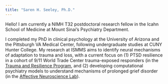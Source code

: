 ```yaml
---
title: "Saren H. Seeley, Ph.D."
---
```


Hello! I am currently a NIMH T32 postdoctoral research fellow in the Icahn School of Medicine at Mount Sinai's Psychiatry Department.</p>

I completed my PhD in clinical psychology at the University of Arizona and the Pittsburgh VA Medical Center, following undergraduate studies at CUNY Hunter College. My research at ISMMS aims to identify neural mechanisms of adaptation to trauma and loss, with a current focus on (1) PTSD resilience in a cohort of 9/11 World Trade Center trauma-exposed responders (in the [Trauma and Resilience Program](https://wwwn.cdc.gov/ResearchGateway/ResearchProjects/Details/132), and (2) developing computational psychiatry models to understand mechanisms of prolonged grief disorder (in the [Affective Neuroscience Lab](https://labs.neuroscience.mssm.edu/project/schiller-lab/)).

<p></p>&nbsp;
<p></p>

